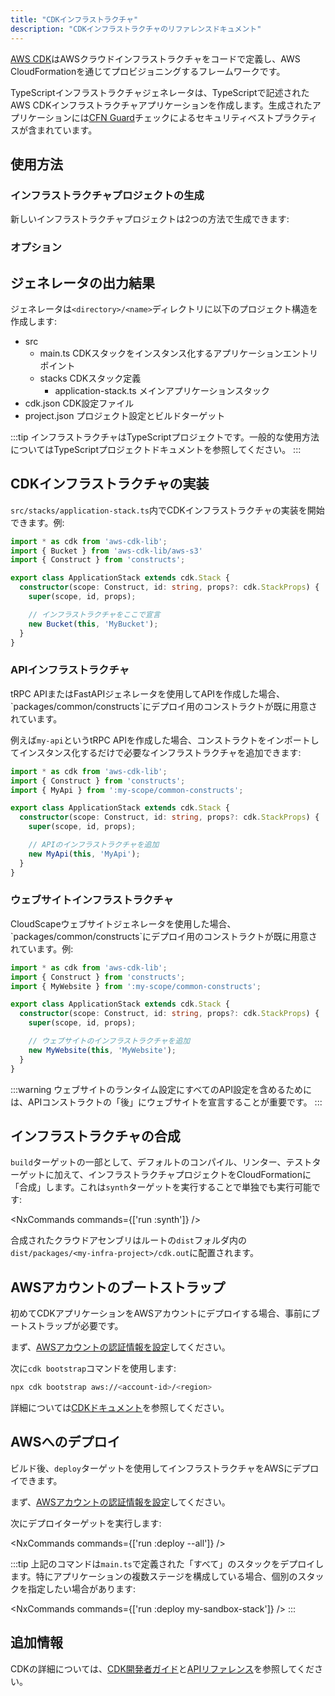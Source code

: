 ```yaml
---
title: "CDKインフラストラクチャ"
description: "CDKインフラストラクチャのリファレンスドキュメント"
---
```





[AWS CDK](https://docs.aws.amazon.com/cdk/v2/guide/home.html)はAWSクラウドインフラストラクチャをコードで定義し、AWS CloudFormationを通じてプロビジョニングするフレームワークです。

TypeScriptインフラストラクチャジェネレータは、TypeScriptで記述されたAWS CDKインフラストラクチャアプリケーションを作成します。生成されたアプリケーションには[CFN Guard](https://docs.aws.amazon.com/cfn-guard/latest/ug/what-is-guard.html)チェックによるセキュリティベストプラクティスが含まれています。

## 使用方法

### インフラストラクチャプロジェクトの生成

新しいインフラストラクチャプロジェクトは2つの方法で生成できます:

<RunGenerator generator="ts#infra" />

### オプション

<GeneratorParameters schema={schema} />

## ジェネレータの出力結果

ジェネレータは`<directory>/<name>`ディレクトリに以下のプロジェクト構造を作成します:

<FileTree>

  - src
    - main.ts CDKスタックをインスタンス化するアプリケーションエントリポイント
    - stacks CDKスタック定義
      - application-stack.ts メインアプリケーションスタック
  - cdk.json CDK設定ファイル
  - project.json プロジェクト設定とビルドターゲット

</FileTree>

:::tip
インフラストラクチャはTypeScriptプロジェクトです。一般的な使用方法については<Link path="guides/typescript-project">TypeScriptプロジェクトドキュメント</Link>を参照してください。
:::

## CDKインフラストラクチャの実装

`src/stacks/application-stack.ts`内でCDKインフラストラクチャの実装を開始できます。例:

```ts title="src/stacks/application-stack.ts" {9-10}
import * as cdk from 'aws-cdk-lib';
import { Bucket } from 'aws-cdk-lib/aws-s3'
import { Construct } from 'constructs';

export class ApplicationStack extends cdk.Stack {
  constructor(scope: Construct, id: string, props?: cdk.StackProps) {
    super(scope, id, props);

    // インフラストラクチャをここで宣言
    new Bucket(this, 'MyBucket');
  }
}
```

### APIインフラストラクチャ

<Link path="guides/trpc">tRPC API</Link>または<Link path="guides/fastapi">FastAPI</Link>ジェネレータを使用してAPIを作成した場合、`packages/common/constructs`にデプロイ用のコンストラクトが既に用意されています。

例えば`my-api`というtRPC APIを作成した場合、コンストラクトをインポートしてインスタンス化するだけで必要なインフラストラクチャを追加できます:

```ts title="src/stacks/application-stack.ts" {3, 9-10}
import * as cdk from 'aws-cdk-lib';
import { Construct } from 'constructs';
import { MyApi } from ':my-scope/common-constructs';

export class ApplicationStack extends cdk.Stack {
  constructor(scope: Construct, id: string, props?: cdk.StackProps) {
    super(scope, id, props);

    // APIのインフラストラクチャを追加
    new MyApi(this, 'MyApi');
  }
}
```

### ウェブサイトインフラストラクチャ

<Link path="guides/cloudscape-website">CloudScapeウェブサイト</Link>ジェネレータを使用した場合、`packages/common/constructs`にデプロイ用のコンストラクトが既に用意されています。例:

```ts title="src/stacks/application-stack.ts" {3, 9-10}
import * as cdk from 'aws-cdk-lib';
import { Construct } from 'constructs';
import { MyWebsite } from ':my-scope/common-constructs';

export class ApplicationStack extends cdk.Stack {
  constructor(scope: Construct, id: string, props?: cdk.StackProps) {
    super(scope, id, props);

    // ウェブサイトのインフラストラクチャを追加
    new MyWebsite(this, 'MyWebsite');
  }
}
```

:::warning
ウェブサイトの<Link path="guides/cloudscape-website#runtime-configuration">ランタイム設定</Link>にすべてのAPI設定を含めるためには、APIコンストラクトの「後」にウェブサイトを宣言することが重要です。
:::

## インフラストラクチャの合成

`build`ターゲットの一部として、<Link path="guides/typescript-project#building">デフォルトのコンパイル、リンター、テストターゲット</Link>に加えて、インフラストラクチャプロジェクトをCloudFormationに「合成」します。これは`synth`ターゲットを実行することで単独でも実行可能です:

<NxCommands commands={['run <my-infra>:synth']} />

合成されたクラウドアセンブリはルートの`dist`フォルダ内の`dist/packages/<my-infra-project>/cdk.out`に配置されます。

## AWSアカウントのブートストラップ

初めてCDKアプリケーションをAWSアカウントにデプロイする場合、事前にブートストラップが必要です。

まず、[AWSアカウントの認証情報を設定](https://docs.aws.amazon.com/sdkref/latest/guide/access.html)してください。

次に`cdk bootstrap`コマンドを使用します:

```bash
npx cdk bootstrap aws://<account-id>/<region>
```

詳細については[CDKドキュメント](https://docs.aws.amazon.com/cdk/v2/guide/bootstrapping-env.html)を参照してください。

## AWSへのデプロイ

ビルド後、`deploy`ターゲットを使用してインフラストラクチャをAWSにデプロイできます。

まず、[AWSアカウントの認証情報を設定](https://docs.aws.amazon.com/sdkref/latest/guide/access.html)してください。

次にデプロイターゲットを実行します:

<NxCommands commands={['run <my-infra>:deploy --all']} />

:::tip
上記のコマンドは`main.ts`で定義された「すべて」のスタックをデプロイします。特にアプリケーションの複数ステージを構成している場合、個別のスタックを指定したい場合があります:

<NxCommands commands={['run <my-infra>:deploy my-sandbox-stack']} />
:::

## 追加情報

CDKの詳細については、[CDK開発者ガイド](https://docs.aws.amazon.com/cdk/v2/guide/core_concepts.html)と[APIリファレンス](https://docs.aws.amazon.com/cdk/api/v2/docs/aws-construct-library.html)を参照してください。